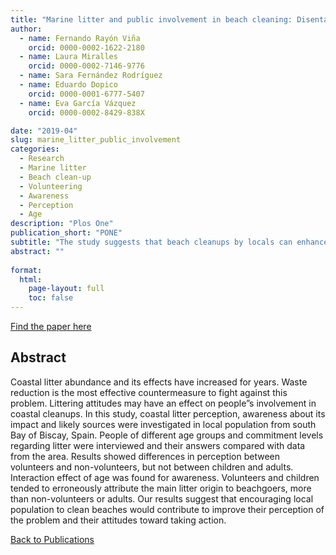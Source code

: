 ```yaml
---
title: "Marine litter and public involvement in beach cleaning: Disentangling perception and awareness among adults and children, Bay of Biscay, Spain"
author:
  - name: Fernando Rayón Viña
    orcid: 0000-0002-1622-2180    
  - name: Laura Miralles
    orcid: 0000-0002-7146-9776
  - name: Sara Fernández Rodríguez
  - name: Eduardo Dopico
    orcid: 0000-0001-6777-5407
  - name: Eva García Vázquez
    orcid: 0000-0002-8429-838X

date: "2019-04"
slug: marine_litter_public_involvement
categories:
  - Research
  - Marine litter
  - Beach clean-up
  - Volunteering
  - Awareness
  - Perception
  - Age
description: "Plos One"
publication_short: "PONE"
subtitle: "The study suggests that beach cleanups by locals can enhance awareness and correct misconceptions about litter sources, despite existing perception gaps between volunteers and non-volunteers, and among different age groups."
abstract: ""
   
format: 
  html: 
    page-layout: full
    toc: false
---
```

<a href="https://doi.org/10.1016/j.marpolbul.2019.02.034"><i class="fa-regular fa-newspaper"></i> Find the paper here</a>


## Abstract

Coastal litter abundance and its effects have increased for years. Waste reduction is the most effective countermeasure to fight against this problem. Littering attitudes may have an effect on people"s involvement in coastal cleanups. In this study, coastal litter perception, awareness about its impact and likely sources were investigated in local population from south Bay of Biscay, Spain. People of different age groups and commitment levels regarding litter were interviewed and their answers compared with data from the area. Results showed differences in perception between volunteers and non-volunteers, but not between children and adults. Interaction effect of age was found for awareness. Volunteers and children tended to erroneously attribute the main litter origin to beachgoers, more than non-volunteers or adults. Our results suggest that encouraging local population to clean beaches would contribute to improve their perception of the problem and their attitudes toward taking action.

<a href="../publications.html"><i class="fas fa-arrow-left"></i> Back to Publications</a>